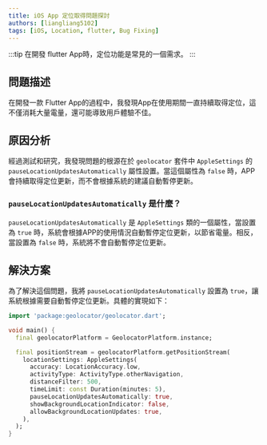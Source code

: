 ```yaml
---
title: iOS App 定位取得問題探討
authors: [liangliang5102]
tags: [iOS, Location, flutter, Bug Fixing]
---
```


:::tip
在開發 flutter App時，定位功能是常見的一個需求。
:::

## 問題描述

在開發一款 Flutter App的過程中，我發現App在使用期間一直持續取得定位，這不僅消耗大量電量，還可能導致用戶體驗不佳。

## 原因分析

經過測試和研究，我發現問題的根源在於 `geolocator` 套件中 `AppleSettings` 的 `pauseLocationUpdatesAutomatically` 屬性設置。當這個屬性為 `false` 時，APP會持續取得定位更新，而不會根據系統的建議自動暫停更新。

### `pauseLocationUpdatesAutomatically` 是什麼？

`pauseLocationUpdatesAutomatically` 是 `AppleSettings` 類的一個屬性，當設置為 `true` 時，系統會根據APP的使用情況自動暫停定位更新，以節省電量。相反，當設置為 `false` 時，系統將不會自動暫停定位更新。

## 解決方案

為了解決這個問題，我將 `pauseLocationUpdatesAutomatically` 設置為 `true`，讓系統根據需要自動暫停定位更新。具體的實現如下：

```dart
import 'package:geolocator/geolocator.dart';

void main() {
  final geolocatorPlatform = GeolocatorPlatform.instance;

  final positionStream = geolocatorPlatform.getPositionStream(
    locationSettings: AppleSettings(
      accuracy: LocationAccuracy.low,
      activityType: ActivityType.otherNavigation,
      distanceFilter: 500,
      timeLimit: const Duration(minutes: 5),
      pauseLocationUpdatesAutomatically: true,
      showBackgroundLocationIndicator: false,
      allowBackgroundLocationUpdates: true,
    ),
  );
}